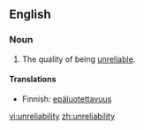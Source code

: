 ==English==

===Noun===
{{en-noun|-}}

#The quality of being [[unreliable]].

====Translations====
{{trans-top|the quality of being unreliable}}
*Finnish: [[epäluotettavuus]]
{{trans-mid}}
{{trans-bottom}}

[[vi:unreliability]]
[[zh:unreliability]]